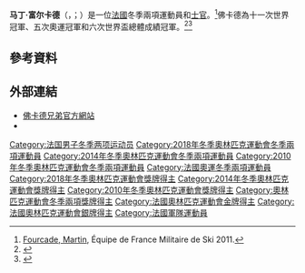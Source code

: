 {{noteTA|G1=法国地名}}
{{Infobox biathlete
| name              = 马丁·富尔卡德
| image             = Martin Fourcade octobre 2017.jpg
| image_size        =
| alt               =
| caption           =
| fullname          =
| birth_date        = {{birth date and age|1988|9|14}}
| birth_place       = {{FRA}} [[塞雷_(东比利牛斯省)|塞雷]]
| height            = {{convert|1.83|m}}
| website           = [http://www.martinfourcade.fr/ martinfourcade.fr]
| disciplines       = [[冬季兩項|冬季兩項]]
| club              = EMHM Nordic 66
| wcdebut           = 2008年3月13日
| personalbest      = 第1名 (冬季兩項世界盃總成績 2011–2012)
| seasons           = 2008–至今
| wins              = 30
| additionalpodiums = 30
| totalpodiums      = 60
| show-medals       = no
| medaltemplates    = 
{{MedalCount
|[[冬季奧林匹克運動會|奧運]]|5|2|0
|{{nowrap|[[冬季兩項世界錦標賽|世界錦標賽]]}}|11|10|4
|'''總計'''|'''16'''|'''12'''|'''4'''
}} 
{{MedalSport|男子[[冬季兩項|冬季兩項]]}}
{{MedalCountry |  {{FRA}} }}
{{MedalOlympics}}
{{MedalGold| [[2014年冬季奧林匹克運動會冬季兩項比賽|2014 索契]] |[[2014年冬季奧林匹克運動會冬季兩項比賽－男子追逐|追逐]]}}
{{MedalGold| [[2014年冬季奧林匹克運動會冬季兩項比賽|2014 索契]] |[[2014年冬季奧林匹克運動會冬季兩項比賽－男子個人|個人]]}}
{{MedalGold| [[2018年冬季奧林匹克運動會冬季兩項比賽|2018 平昌]] |[[2018年冬季奧林匹克運動會冬季兩項比賽－男子追逐|追逐]]}}
{{MedalGold| [[2018年冬季奧林匹克運動會冬季兩項比賽|2018 平昌]] |[[2018年冬季奧林匹克運動會冬季兩項比賽－男子集體出發|集體出發]]}}
{{MedalGold| [[2018年冬季奧林匹克運動會冬季兩項比賽|2018 平昌]] |[[2018年冬季奧林匹克運動會冬季兩項比賽－混合接力|混合接力]]}}
{{MedalSilver| [[2010年冬季奧林匹克運動會冬季兩項比賽|2010 溫哥華]] |[[2010年冬季奧林匹克運動會冬季兩項比賽－男子集體出發|集體出發]]}}
{{MedalSilver| [[2014年冬季奧林匹克運動會冬季兩項比賽|2014 索契]] |[[2014年冬季奧林匹克運動會冬季兩項比賽－男子集體出發|集體出發]]}}
{{MedalCompetition|[[冬季兩項世界錦標賽|世界錦標賽]]}}
{{MedalGold| [[2011年冬季兩項世界錦標賽|2011 漢特-曼西斯克]] | [[2011年冬季兩項世界錦標賽－男子追逐|追逐]]}}
{{MedalGold| [[2012年冬季兩項世界錦標賽|2012 魯波爾丁]] | [[2012年冬季兩項世界錦標賽－男子追逐|追逐]]}}
{{MedalGold| [[2012年冬季兩項世界錦標賽|2012 魯波爾丁]] | [[2012年冬季兩項世界錦標賽－男子競速|競速]]}}
{{MedalGold| [[2012年冬季兩項世界錦標賽|2012 魯波爾丁]] | [[2012年冬季兩項世界錦標賽－男子集體出發|集體出發]]}}
{{MedalGold| [[2013年冬季兩項世界錦標賽|2013 Nové Město]] | [[2013年冬季兩項世界錦標賽－男子個人|個人]]}}
{{MedalGold| [[2015年冬季兩項世界錦標賽|2015 孔蒂奧拉赫蒂]] | [[2015年冬季兩項世界錦標賽－男子個人|個人]]}}
{{MedalGold| [[2016年冬季兩項世界錦標賽|2016 奧斯陸]] | [[2016年冬季兩項世界錦標賽－男子競速|競速]]}}
{{MedalGold| [[2016年冬季兩項世界錦標賽|2016 奧斯陸]] | [[2016年冬季兩項世界錦標賽－男子追逐|追逐]]}}
{{MedalGold| [[2016年冬季兩項世界錦標賽|2016 奧斯陸]] | [[2016年冬季兩項世界錦標賽－男子個人|個人]]}}
{{MedalGold| [[2016年冬季兩項世界錦標賽|2016 奧斯陸]] | [[2016年冬季兩項世界錦標賽－混合接力|混合接力]]}}
{{MedalGold| [[2017年冬季兩項世界錦標賽|2017 霍赫菲爾岑]] | [[2017年冬季兩項世界錦標賽－男子追逐|追逐]]}}
{{MedalSilver| [[2011年冬季兩項世界錦標賽|2011 漢特-曼西斯克]] | [[2011年冬季兩項世界錦標賽－男子競速|競速]]}}
{{MedalSilver| [[2012年冬季兩項世界錦標賽|2012 魯波爾丁]] | [[2012年冬季兩項世界錦標賽－男子接力|男子接力]]}}
{{MedalSilver| [[2013年冬季兩項世界錦標賽|2013 Nové Město]] | [[2013年冬季兩項世界錦標賽－混合接力|混合接力]]}}
{{MedalSilver| [[2013年冬季兩項世界錦標賽|2013 Nové Město]] | [[2013年冬季兩項世界錦標賽－男子競速|競速]]}}
{{MedalSilver| [[2013年冬季兩項世界錦標賽|2013 Nové Město]] | [[2013年冬季兩項世界錦標賽－男子追逐|追逐]]}}
{{MedalSilver| [[2013年冬季兩項世界錦標賽|2013 Nové Město]] | [[2013年冬季兩項世界錦標賽－男子接力|4 x 7.5公里接力]]}}
{{MedalBronze| [[2011年冬季兩項世界錦標賽|2011 漢特-曼西斯克]] | [[2011年冬季兩項世界錦標賽－混合接力|混合接力]]}}
}}

'''马丁·富尔卡德'''（{{lang-fr|Martin Fourcade}}，{{IPA-fr|maʁtɛ̃ fuʁkad}}；{{bd|1988年|9月14日}}）是一位[[法國|法國]]冬季兩項運動員和[[士官|士官]]。<ref>[http://www.efms.fr/spip.php?page=Fiche&id_donnee=89 Fourcade, Martin]{{dead link|date=十一月 2017 |bot=InternetArchiveBot }}, Équipe de France Militaire de Ski 2011.</ref>佛卡德為十一次世界冠軍、五次奧運冠軍和六次世界盃總體成績冠軍。<ref>{{cite web|url=http://sports.yahoo.com/olympics/news?slug=ap-biathlonworldcup|title=France's Fourcade wins overall biathlon title|publisher=[[Yahoo!|Yahoo!]] Sports|accessdate=March 18, 2012}}</ref><ref>{{cite web|url=http://services.biathlonresults.com/cups.aspx?CupId=BT1213SWRLCP__SMTS|title=2012–2013 World Cup standings|publisher=[[International_Biathlon_Union|IBU]]|accessdate=2013-03-17|archive-date=2012-12-15|archive-url=https://web.archive.org/web/20121215114607/http://services.biathlonresults.com/cups.aspx?CupId=BT1213SWRLCP__SMTS|dead-url=no}}</ref>

==參考資料==
{{Reflist}}

==外部連結==
* [https://web.archive.org/web/20110222014000/http://www.fourcadebrothers.fr/ 佛卡德兄弟官方網站] {{fr icon}}
* {{IBU name|BTFRA11409198801}}

{{奥林匹克运动会冬季两项比赛男子12.5公里追逐冠军}}
{{奥林匹克运动会冬季两项比赛男子15公里集体出发冠军}}
{{奥林匹克运动会冬季两项比赛男子20公里个人冠军}}
{{奥林匹克运动会冬季两项比赛混合接力冠军}}

{{Authority control}}

{{DEFAULTSORT:Fourcade, Martin}}
[[Category:法国男子冬季两项运动员|Category:法国男子冬季两项运动员]]
[[Category:2018年冬季奧林匹克運動會冬季兩項運動員|Category:2018年冬季奧林匹克運動會冬季兩項運動員]]
[[Category:2014年冬季奧林匹克運動會冬季兩項運動員|Category:2014年冬季奧林匹克運動會冬季兩項運動員]]
[[Category:2010年冬季奧林匹克運動會冬季兩項運動員|Category:2010年冬季奧林匹克運動會冬季兩項運動員]]
[[Category:法國奧運冬季兩項運動員|Category:法國奧運冬季兩項運動員]]
[[Category:2018年冬季奧林匹克運動會獎牌得主|Category:2018年冬季奧林匹克運動會獎牌得主]]
[[Category:2014年冬季奧林匹克運動會獎牌得主|Category:2014年冬季奧林匹克運動會獎牌得主]]
[[Category:2010年冬季奧林匹克運動會獎牌得主|Category:2010年冬季奧林匹克運動會獎牌得主]]
[[Category:奧林匹克運動會冬季兩項獎牌得主|Category:奧林匹克運動會冬季兩項獎牌得主]]
[[Category:法國奧林匹克運動會金牌得主|Category:法國奧林匹克運動會金牌得主]]
[[Category:法國奧林匹克運動會銀牌得主|Category:法國奧林匹克運動會銀牌得主]]
[[Category:法國軍隊運動員|Category:法國軍隊運動員]]